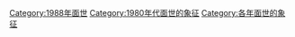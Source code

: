 [[Category:1988年面世|Category:1988年面世]]
[[Category:1980年代面世的象征|Category:1980年代面世的象征]]
[[Category:各年面世的象征|Category:各年面世的象征]]